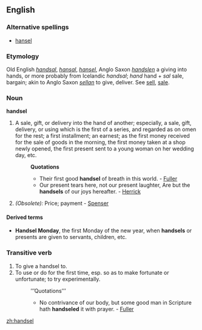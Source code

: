 ==English==

===Alternative spellings===
* [[hansel]]

===Etymology===
Old English ''[[handsal]]'', ''[[hansal]]'', ''[[hansel]]'', Anglo Saxon ''[[handslen]]'' a giving into hands, or more probably from Icelandic ''handsal''; ''hand'' hand + ''sal'' sale, bargain; akin to Anglo Saxon ''[[sellan]]'' to give, deliver. See [[sell]], [[sale]]. 

===Noun===
'''handsel'''
# A sale, gift, or delivery into the hand of another; especially, a sale, gift, delivery, or using which is the first of a series, and regarded as on omen for the rest; a first installment; an earnest; as the first money received for the sale of goods in the morning, the first money taken at a shop newly opened, the first present sent to a young woman on her wedding day, etc.
#:'''Quotations'''
#:*Their first good '''handsel''' of breath in this world. - [[Fuller]]
#:*Our present tears here, not our present laughter, Are but the '''handsels''' of our joys hereafter. - [[Herrick]]
#''(Obsolete):'' Price; payment - [[Spenser]]

====Derived terms====
*'''Handsel Monday''', the first Monday of the new year, when '''handsels''' or presents are given to servants, children, etc.

===Transitive verb===
{{en-infl-reg-consonant|handsel||}}
# To give a handsel to.
# To use or do for the first time, esp. so as to make fortunate or unfortunate; to try experimentally.
#:’’’Quotations’’’
#:*No contrivance of our body, but some good man in Scripture hath '''handseled''' it with prayer. - [[Fuller]]

[[zh:handsel]]